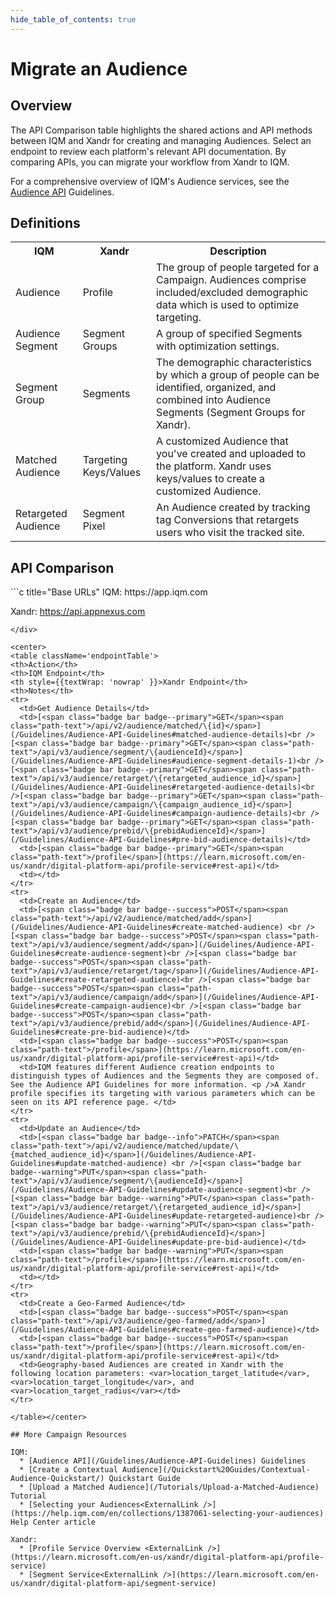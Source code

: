 ```yaml
---
hide_table_of_contents: true
---
```



# Migrate an Audience

## Overview 

The API Comparison table highlights the shared actions and API methods between IQM and Xandr for creating and managing Audiences. Select an endpoint to review each platform's relevant API documentation. By comparing APIs, you can migrate your workflow from Xandr to IQM.

For a comprehensive overview of IQM's Audience services, see the [Audience API](/Guidelines/Audience-API-Guidelines) Guidelines.

## Definitions

<center>
<table className='platformTable'>
<th>IQM</th>
<th>Xandr</th>
<th>Description</th>
<tr>
  <td>Audience</td>
  <td>Profile</td>
  <td>The group of people targeted for a Campaign. Audiences comprise included/excluded demographic data which is used to optimize targeting.</td>
</tr>
<tr>
  <td>Audience Segment</td>
  <td>Segment Groups</td>
  <td>A group of specified Segments with optimization settings.</td>
</tr>
<tr>
  <td>Segment Group</td>
  <td>Segments</td>
  <td>The demographic characteristics by which a group of people can be identified, organized, and combined into Audience Segments (Segment Groups for Xandr).</td>
</tr>
<tr>
  <td>Matched Audience</td>
  <td>Targeting Keys/Values</td>
  <td>A customized Audience that you've created and uploaded to the platform. Xandr uses keys/values to create a customized Audience.</td>
</tr>
<tr>
  <td>Retargeted Audience</td>
  <td>Segment Pixel</td>
  <td>An Audience created by tracking tag Conversions that retargets users who visit the tracked site.</td>
</tr>
</table></center>

## API Comparison

<div class="smallTable">
```c title="Base URLs"
  IQM: https://app.iqm.com
  
  Xandr: https://api.appnexus.com
```
</div>

<center>
<table className='endpointTable'>
<th>Action</th>
<th>IQM Endpoint</th>
<th style={{textWrap: 'nowrap' }}>Xandr Endpoint</th>
<th>Notes</th>
<tr>
  <td>Get Audience Details</td>
  <td>[<span class="badge bar badge--primary">GET</span><span class="path-text">/api/v2/audience/matched/\{id}</span>](/Guidelines/Audience-API-Guidelines#matched-audience-details)<br />[<span class="badge bar badge--primary">GET</span><span class="path-text">/api/v3/audience/segment/\{audienceId}</span>](/Guidelines/Audience-API-Guidelines#audience-segment-details-1)<br />[<span class="badge bar badge--primary">GET</span><span class="path-text">/api/v3/audience/retarget/\{retargeted_audience_id}</span>](/Guidelines/Audience-API-Guidelines#retargeted-audience-details)<br />[<span class="badge bar badge--primary">GET</span><span class="path-text">/api/v3/audience/campaign/\{campaign_audience_id}</span>](/Guidelines/Audience-API-Guidelines#campaign-audience-details)<br />[<span class="badge bar badge--primary">GET</span><span class="path-text">/api/v3/audience/prebid/\{prebidAudienceId}</span>](/Guidelines/Audience-API-Guidelines#pre-bid-audience-details)</td>
  <td>[<span class="badge bar badge--primary">GET</span><span class="path-text">/profile</span>](https://learn.microsoft.com/en-us/xandr/digital-platform-api/profile-service#rest-api)</td>
  <td></td>
</tr>
<tr>
  <td>Create an Audience</td>
  <td>[<span class="badge bar badge--success">POST</span><span class="path-text">/api/v2/audience/matched/add</span>](/Guidelines/Audience-API-Guidelines#create-matched-audience) <br />[<span class="badge bar badge--success">POST</span><span class="path-text">/api/v3/audience/segment/add</span>](/Guidelines/Audience-API-Guidelines#create-audience-segment)<br />[<span class="badge bar badge--success">POST</span><span class="path-text">/api/v3/audience/retarget/tag</span>](/Guidelines/Audience-API-Guidelines#create-retargeted-audience)<br />[<span class="badge bar badge--success">POST</span><span class="path-text">/api/v3/audience/campaign/add</span>](/Guidelines/Audience-API-Guidelines#create-campaign-audience)<br />[<span class="badge bar badge--success">POST</span><span class="path-text">/api/v3/audience/prebid/add</span>](/Guidelines/Audience-API-Guidelines#create-pre-bid-audience)</td>
  <td>[<span class="badge bar badge--success">POST</span><span class="path-text">/profile</span>](https://learn.microsoft.com/en-us/xandr/digital-platform-api/profile-service#rest-api)</td>
  <td>IQM features different Audience creation endpoints to distinguish types of Audiences and the Segments they are composed of. See the Audience API Guidelines for more information. <p />A Xandr profile specifies its targeting with various parameters which can be seen on its API reference page. </td>
</tr>
<tr>
  <td>Update an Audience</td>
  <td>[<span class="badge bar badge--info">PATCH</span><span class="path-text">/api/v2/audience/matched/update/\{matched_audience_id}</span>](/Guidelines/Audience-API-Guidelines#update-matched-audience) <br />[<span class="badge bar badge--warning">PUT</span><span class="path-text">/api/v3/audience/segment/\{audienceId}</span>](/Guidelines/Audience-API-Guidelines#update-audience-segment)<br />[<span class="badge bar badge--warning">PUT</span><span class="path-text">/api/v3/audience/retarget/\{retargeted_audience_id}</span>](/Guidelines/Audience-API-Guidelines#update-retargeted-audience)<br />[<span class="badge bar badge--warning">PUT</span><span class="path-text">/api/v3/audience/prebid/\{prebidAudienceId}</span>](/Guidelines/Audience-API-Guidelines#update-pre-bid-audience)</td>
  <td>[<span class="badge bar badge--warning">PUT</span><span class="path-text">/profile</span>](https://learn.microsoft.com/en-us/xandr/digital-platform-api/profile-service#rest-api)</td>
  <td></td>
</tr>
<tr>
  <td>Create a Geo-Farmed Audience</td>
  <td>[<span class="badge bar badge--success">POST</span><span class="path-text">/api/v3/audience/geo-farmed/add</span>](/Guidelines/Audience-API-Guidelines#create-geo-farmed-audience)</td>
  <td>[<span class="badge bar badge--success">POST</span><span class="path-text">/profile</span>](https://learn.microsoft.com/en-us/xandr/digital-platform-api/profile-service#rest-api)</td>
  <td>Geography-based Audiences are created in Xandr with the following location parameters: <var>location_target_latitude</var>, <var>location_target_longitude</var>, and <var>location_target_radius</var></td>
</tr>

</table></center>

## More Campaign Resources 

IQM:
  * [Audience API](/Guidelines/Audience-API-Guidelines) Guidelines
  * [Create a Contextual Audience](/Quickstart%20Guides/Contextual-Audience-Quickstart/) Quickstart Guide
  * [Upload a Matched Audience](/Tutorials/Upload-a-Matched-Audience) Tutorial
  * [Selecting your Audiences<ExternalLink />](https://help.iqm.com/en/collections/1387061-selecting-your-audiences) Help Center article

Xandr: 
  * [Profile Service Overview <ExternalLink />](https://learn.microsoft.com/en-us/xandr/digital-platform-api/profile-service)
  * [Segment Service<ExternalLink />](https://learn.microsoft.com/en-us/xandr/digital-platform-api/segment-service)